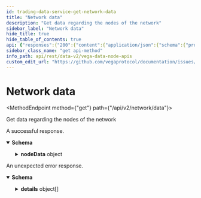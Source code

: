 ```yaml
---
id: trading-data-service-get-network-data
title: "Network data"
description: "Get data regarding the nodes of the network"
sidebar_label: "Network data"
hide_title: true
hide_table_of_contents: true
api: {"responses":{"200":{"content":{"application/json":{"schema":{"properties":{"nodeData":{"title":"Node data","properties":{"ersatzNodes":{"title":"Details on the set of ersatz (standby) nodes in the network","properties":{"demoted":{"items":{"type":"string"},"title":"IDs of nodes that were demoted into this node set at the start of the epoch","type":"array"},"inactive":{"format":"int64","title":"Number of nodes in the node set that had a performance score of 0 at the end of the last epoch","type":"integer"},"maximum":{"format":"int64","title":"Total number of nodes allowed in the node set","type":"integer"},"promoted":{"items":{"type":"string"},"title":"IDs of nodes that were promoted into this node set at the start of the epoch","type":"array"},"total":{"format":"int64","title":"Total number of nodes in the node set","type":"integer"}},"type":"object"},"inactiveNodes":{"format":"int64","title":"Total number of nodes that had a performance score of 0 at the end of the last epoch","type":"integer"},"pendingNodes":{"title":"Details on the set of pending nodes in the network","properties":{"demoted":{"items":{"type":"string"},"title":"IDs of nodes that were demoted into this node set at the start of the epoch","type":"array"},"inactive":{"format":"int64","title":"Number of nodes in the node set that had a performance score of 0 at the end of the last epoch","type":"integer"},"maximum":{"format":"int64","title":"Total number of nodes allowed in the node set","type":"integer"},"promoted":{"items":{"type":"string"},"title":"IDs of nodes that were promoted into this node set at the start of the epoch","type":"array"},"total":{"format":"int64","title":"Total number of nodes in the node set","type":"integer"}},"type":"object"},"stakedTotal":{"description":"Total staked amount across all nodes\nThis field is an unsigned integer passed as a string and needs to be scaled using the asset decimal places of the token.","type":"string"},"tendermintNodes":{"title":"Details on the set of consensus nodes in the network","properties":{"demoted":{"items":{"type":"string"},"title":"IDs of nodes that were demoted into this node set at the start of the epoch","type":"array"},"inactive":{"format":"int64","title":"Number of nodes in the node set that had a performance score of 0 at the end of the last epoch","type":"integer"},"maximum":{"format":"int64","title":"Total number of nodes allowed in the node set","type":"integer"},"promoted":{"items":{"type":"string"},"title":"IDs of nodes that were promoted into this node set at the start of the epoch","type":"array"},"total":{"format":"int64","title":"Total number of nodes in the node set","type":"integer"}},"type":"object"},"totalNodes":{"format":"int64","title":"Total number of nodes across all node sets","type":"integer"},"uptime":{"format":"float","title":"Total uptime for all epochs across all nodes","type":"number"}},"type":"object"}},"title":"Response from getting network data","type":"object"}}},"description":"A successful response."},"default":{"content":{"application/json":{"schema":{"properties":{"code":{"format":"int32","type":"integer"},"details":{"items":{"additionalProperties":{},"properties":{"@type":{"type":"string"}},"type":"object","title":"protobufAny"},"type":"array"},"message":{"type":"string"}},"type":"object","title":"googlerpcStatus"}}},"description":"An unexpected error response."}},"tags":["TradingDataService"],"description":"Get data regarding the nodes of the network","operationId":"TradingDataService_GetNetworkData","method":"get","path":"/api/v2/network/data","servers":[{"url":"https://api.n06.testnet.vega.xyz","description":"n06 (data node)"},{"url":"https://api.n07.testnet.vega.xyz","description":"n07 (data node)"},{"url":"https://api.n08.testnet.vega.xyz","description":"n08 (data node)"},{"url":"https://api.n09.testnet.vega.xyz","description":"n09 (data node)"},{"url":"https://api.n10.testnet.vega.xyz","description":"n10 (data node)"},{"url":"https://api.n11.testnet.vega.xyz","description":"n11 (data node)"}],"info":{"title":"Vega data node APIs","version":"v0.70.0"},"postman":{"name":"Network data","description":{"content":"Get data regarding the nodes of the network","type":"text/plain"},"url":{"path":["api","v2","network","data"],"host":["{{baseUrl}}"],"query":[],"variable":[]},"header":[{"key":"Accept","value":"application/json"}],"method":"GET"}}
sidebar_class_name: "get api-method"
info_path: api/rest/data-v2/vega-data-node-apis
custom_edit_url: "https://github.com/vegaprotocol/documentation/issues/new?labels=documentation&title=[Documentation] Requesting changes to 'Network data' (trading-data-service-get-network-data)"
---
```



<h1 className={"openapi__heading"}>Network data</h1>

<MethodEndpoint method={"get"} path={"/api/v2/network/data"}></MethodEndpoint>



Get data regarding the nodes of the network

<div><div><ApiTabs><TabItem label={"200"} value={"200"}><div>

A successful response.

</div><div><MimeTabs className={"openapi-tabs__mime"} schemaType={"response"}><TabItem label={"application/json"} value={"application/json"}><SchemaTabs className={"openapi-tabs__schema"}><TabItem label={"Schema"} value={"Schema"}><details style={{}} className={"openapi-markdown__details"} data-collapsed={false} open={true}><summary style={{"textAlign":"left"}}><strong>Schema</strong></summary><div style={{"textAlign":"left","marginLeft":"1rem"}}></div><ul style={{"marginLeft":"1rem"}}><SchemaItem collapsible={true} className={"schemaItem"}><details style={{}} className={"openapi-markdown__details"}><summary style={{}}><strong>nodeData</strong><span style={{"opacity":"0.6"}}> object</span></summary><div style={{"marginLeft":"1rem"}}><SchemaItem collapsible={true} className={"schemaItem"}><details style={{}} className={"openapi-markdown__details"}><summary style={{}}><strong>ersatzNodes</strong><span style={{"opacity":"0.6"}}> object</span></summary><div style={{"marginLeft":"1rem"}}><SchemaItem collapsible={false} name={"demoted"} required={false} schemaName={"string[]"} qualifierMessage={undefined} schema={{"items":{"type":"string"},"title":"IDs of nodes that were demoted into this node set at the start of the epoch","type":"array"}}></SchemaItem><SchemaItem collapsible={false} name={"inactive"} required={false} schemaName={"int64"} qualifierMessage={undefined} schema={{"format":"int64","title":"Number of nodes in the node set that had a performance score of 0 at the end of the last epoch","type":"integer"}}></SchemaItem><SchemaItem collapsible={false} name={"maximum"} required={false} schemaName={"int64"} qualifierMessage={undefined} schema={{"format":"int64","title":"Total number of nodes allowed in the node set","type":"integer"}}></SchemaItem><SchemaItem collapsible={false} name={"promoted"} required={false} schemaName={"string[]"} qualifierMessage={undefined} schema={{"items":{"type":"string"},"title":"IDs of nodes that were promoted into this node set at the start of the epoch","type":"array"}}></SchemaItem><SchemaItem collapsible={false} name={"total"} required={false} schemaName={"int64"} qualifierMessage={undefined} schema={{"format":"int64","title":"Total number of nodes in the node set","type":"integer"}}></SchemaItem></div></details></SchemaItem><SchemaItem collapsible={false} name={"inactiveNodes"} required={false} schemaName={"int64"} qualifierMessage={undefined} schema={{"format":"int64","title":"Total number of nodes that had a performance score of 0 at the end of the last epoch","type":"integer"}}></SchemaItem><SchemaItem collapsible={true} className={"schemaItem"}><details style={{}} className={"openapi-markdown__details"}><summary style={{}}><strong>pendingNodes</strong><span style={{"opacity":"0.6"}}> object</span></summary><div style={{"marginLeft":"1rem"}}><SchemaItem collapsible={false} name={"demoted"} required={false} schemaName={"string[]"} qualifierMessage={undefined} schema={{"items":{"type":"string"},"title":"IDs of nodes that were demoted into this node set at the start of the epoch","type":"array"}}></SchemaItem><SchemaItem collapsible={false} name={"inactive"} required={false} schemaName={"int64"} qualifierMessage={undefined} schema={{"format":"int64","title":"Number of nodes in the node set that had a performance score of 0 at the end of the last epoch","type":"integer"}}></SchemaItem><SchemaItem collapsible={false} name={"maximum"} required={false} schemaName={"int64"} qualifierMessage={undefined} schema={{"format":"int64","title":"Total number of nodes allowed in the node set","type":"integer"}}></SchemaItem><SchemaItem collapsible={false} name={"promoted"} required={false} schemaName={"string[]"} qualifierMessage={undefined} schema={{"items":{"type":"string"},"title":"IDs of nodes that were promoted into this node set at the start of the epoch","type":"array"}}></SchemaItem><SchemaItem collapsible={false} name={"total"} required={false} schemaName={"int64"} qualifierMessage={undefined} schema={{"format":"int64","title":"Total number of nodes in the node set","type":"integer"}}></SchemaItem></div></details></SchemaItem><SchemaItem collapsible={false} name={"stakedTotal"} required={false} schemaName={"string"} qualifierMessage={undefined} schema={{"description":"Total staked amount across all nodes\nThis field is an unsigned integer passed as a string and needs to be scaled using the asset decimal places of the token.","type":"string"}}></SchemaItem><SchemaItem collapsible={true} className={"schemaItem"}><details style={{}} className={"openapi-markdown__details"}><summary style={{}}><strong>tendermintNodes</strong><span style={{"opacity":"0.6"}}> object</span></summary><div style={{"marginLeft":"1rem"}}><SchemaItem collapsible={false} name={"demoted"} required={false} schemaName={"string[]"} qualifierMessage={undefined} schema={{"items":{"type":"string"},"title":"IDs of nodes that were demoted into this node set at the start of the epoch","type":"array"}}></SchemaItem><SchemaItem collapsible={false} name={"inactive"} required={false} schemaName={"int64"} qualifierMessage={undefined} schema={{"format":"int64","title":"Number of nodes in the node set that had a performance score of 0 at the end of the last epoch","type":"integer"}}></SchemaItem><SchemaItem collapsible={false} name={"maximum"} required={false} schemaName={"int64"} qualifierMessage={undefined} schema={{"format":"int64","title":"Total number of nodes allowed in the node set","type":"integer"}}></SchemaItem><SchemaItem collapsible={false} name={"promoted"} required={false} schemaName={"string[]"} qualifierMessage={undefined} schema={{"items":{"type":"string"},"title":"IDs of nodes that were promoted into this node set at the start of the epoch","type":"array"}}></SchemaItem><SchemaItem collapsible={false} name={"total"} required={false} schemaName={"int64"} qualifierMessage={undefined} schema={{"format":"int64","title":"Total number of nodes in the node set","type":"integer"}}></SchemaItem></div></details></SchemaItem><SchemaItem collapsible={false} name={"totalNodes"} required={false} schemaName={"int64"} qualifierMessage={undefined} schema={{"format":"int64","title":"Total number of nodes across all node sets","type":"integer"}}></SchemaItem><SchemaItem collapsible={false} name={"uptime"} required={false} schemaName={"float"} qualifierMessage={undefined} schema={{"format":"float","title":"Total uptime for all epochs across all nodes","type":"number"}}></SchemaItem></div></details></SchemaItem></ul></details></TabItem><TabItem label={"Example (from schema)"} value={"Example (from schema)"}><ResponseSamples responseExample={"{\n  \"nodeData\": {\n    \"ersatzNodes\": {\n      \"demoted\": [\n        \"string\"\n      ],\n      \"inactive\": 0,\n      \"maximum\": 0,\n      \"promoted\": [\n        \"string\"\n      ],\n      \"total\": 0\n    },\n    \"inactiveNodes\": 0,\n    \"pendingNodes\": {\n      \"demoted\": [\n        \"string\"\n      ],\n      \"inactive\": 0,\n      \"maximum\": 0,\n      \"promoted\": [\n        \"string\"\n      ],\n      \"total\": 0\n    },\n    \"stakedTotal\": \"string\",\n    \"tendermintNodes\": {\n      \"demoted\": [\n        \"string\"\n      ],\n      \"inactive\": 0,\n      \"maximum\": 0,\n      \"promoted\": [\n        \"string\"\n      ],\n      \"total\": 0\n    },\n    \"totalNodes\": 0,\n    \"uptime\": 0\n  }\n}"} language={"json"}></ResponseSamples></TabItem></SchemaTabs></TabItem></MimeTabs></div></TabItem><TabItem label={"default"} value={"default"}><div>

An unexpected error response.

</div><div><MimeTabs className={"openapi-tabs__mime"} schemaType={"response"}><TabItem label={"application/json"} value={"application/json"}><SchemaTabs className={"openapi-tabs__schema"}><TabItem label={"Schema"} value={"Schema"}><details style={{}} className={"openapi-markdown__details"} data-collapsed={false} open={true}><summary style={{"textAlign":"left"}}><strong>Schema</strong></summary><div style={{"textAlign":"left","marginLeft":"1rem"}}></div><ul style={{"marginLeft":"1rem"}}><SchemaItem collapsible={false} name={"code"} required={false} schemaName={"int32"} qualifierMessage={undefined} schema={{"format":"int32","type":"integer"}}></SchemaItem><SchemaItem collapsible={true} className={"schemaItem"}><details style={{}} className={"openapi-markdown__details"}><summary style={{}}><strong>details</strong><span style={{"opacity":"0.6"}}> object[]</span></summary><div style={{"marginLeft":"1rem"}}><li><div style={{"fontSize":"var(--ifm-code-font-size)","opacity":"0.6","marginLeft":"-.5rem","paddingBottom":".5rem"}}>Array [</div></li><SchemaItem collapsible={false} name={"@type"} required={false} schemaName={"string"} qualifierMessage={undefined} schema={{"type":"string"}}></SchemaItem><li><div style={{"fontSize":"var(--ifm-code-font-size)","opacity":"0.6","marginLeft":"-.5rem"}}>]</div></li></div></details></SchemaItem><SchemaItem collapsible={false} name={"message"} required={false} schemaName={"string"} qualifierMessage={undefined} schema={{"type":"string"}}></SchemaItem></ul></details></TabItem><TabItem label={"Example (from schema)"} value={"Example (from schema)"}><ResponseSamples responseExample={"{\n  \"code\": 0,\n  \"details\": [\n    {\n      \"@type\": \"string\"\n    }\n  ],\n  \"message\": \"string\"\n}"} language={"json"}></ResponseSamples></TabItem></SchemaTabs></TabItem></MimeTabs></div></TabItem></ApiTabs></div></div>
